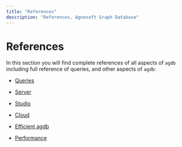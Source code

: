```yaml
---
title: "References"
description: "References, Agnesoft Graph Database"
---
```


# References

In this section you will find complete references of all aspects of `agdb` including full reference of queries, and other aspects of `agdb`:

- [Queries](references/queries)

- [Server](references/server)

- [Studio](references/studio)

- [Cloud](references/cloud)

- [Efficient agdb](references/efficient-agdb)

- [Performance](references/performance)
